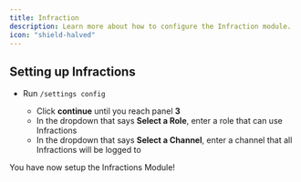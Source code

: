 ```yaml
---
title: Infraction
description: Learn more about how to configure the Infraction module.
icon: "shield-halved"
---
```


## Setting up Infractions
* Run ``/settings config``

    - Click **continue** until you reach panel **3**
    - In the dropdown that says **Select a Role**, enter a role that can use Infractions
    - In the dropdown that says **Select a Channel**, enter a channel that all Infractions will be logged to

You have now setup the Infractions Module!
    
    